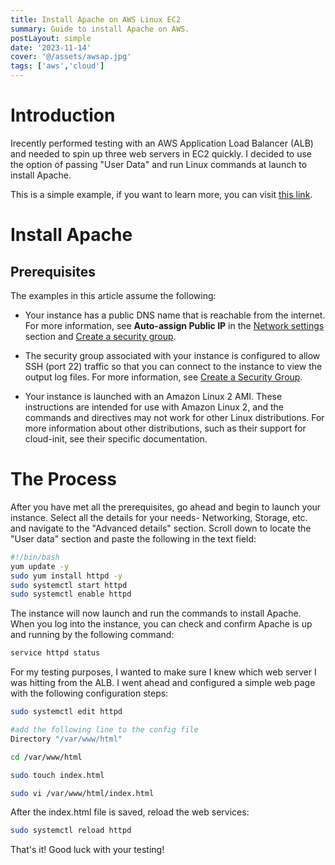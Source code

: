 ```yaml
---
title: Install Apache on AWS Linux EC2
summary: Guide to install Apache on AWS.
postLayout: simple
date: '2023-11-14'
cover: '@/assets/awsap.jpg'
tags: ['aws','cloud']
---
```


# Introduction

Irecently performed testing with an AWS Application Load Balancer (ALB) and needed to spin up three web servers in EC2 quickly. I decided to use the option of passing "User Data" and run Linux commands at launch to install Apache.

This is a simple example, if you want to learn more, you can visit [this link](https://docs.aws.amazon.com/AWSEC2/latest/UserGuide/user-data.html).

# Install Apache

## **Prerequisites**

The examples in this article assume the following:

* Your instance has a public DNS name that is reachable from the internet. For more information, see **Auto-assign Public IP** in the [Network settings](https://docs.aws.amazon.com/AWSEC2/latest/UserGuide/ec2-launch-instance-wizard.html#liw-network-settings) section and [Create a security group](https://docs.aws.amazon.com/AWSEC2/latest/UserGuide/get-set-up-for-amazon-ec2.html#create-a-base-security-group).
    
* The security group associated with your instance is configured to allow SSH (port 22) traffic so that you can connect to the instance to view the output log files. For more information, see [Create a Security Group](https://docs.aws.amazon.com/AWSEC2/latest/UserGuide/get-set-up-for-amazon-ec2.html#create-a-base-security-group).
    
* Your instance is launched with an Amazon Linux 2 AMI. These instructions are intended for use with Amazon Linux 2, and the commands and directives may not work for other Linux distributions. For more information about other distributions, such as their support for cloud-init, see their specific documentation.
    
# The Process
After you have met all the prerequisites, go ahead and begin to launch your instance. Select all the details for your needs- Networking, Storage, etc. and navigate to the "Advanced details" section. Scroll down to locate the "User data" section and paste the following in the text field:

```bash
#!/bin/bash
yum update -y
sudo yum install httpd -y
sudo systemctl start httpd
sudo systemctl enable httpd
```

The instance will now launch and run the commands to install Apache. When you log into the instance, you can check and confirm Apache is up and running by the following command:

```bash
service httpd status
```

For my testing purposes, I wanted to make sure I knew which web server I was hitting from the ALB. I went ahead and configured a simple web page with the following configuration steps:

```bash
sudo systemctl edit httpd
```

```bash
#add the following line to the config file
Directory "/var/www/html"
```

```bash
cd /var/www/html

sudo touch index.html
```

```bash
sudo vi /var/www/html/index.html
```

After the index.html file is saved, reload the web services:

```bash
sudo systemctl reload httpd
```

That's it! Good luck with your testing!